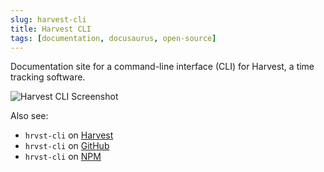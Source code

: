 ```yaml
---
slug: harvest-cli
title: Harvest CLI
tags: [documentation, docusaurus, open-source]
---
```



Documentation site for a command-line interface (CLI) for Harvest, a time tracking software.

<BrowserWindow url="https://kgajera.github.io/hrvst-cli">

![Harvest CLI Screenshot](./harvest.png)

</BrowserWindow>

<!--truncate-->

Also see:
- `hrvst-cli` on [Harvest](https://www.getharvest.com/integrations/hrvst-cli)
- `hrvst-cli` on [GitHub](https://github.com/kgajera/hrvst-cli)
- `hrvst-cli` on [NPM](https://www.npmjs.com/package/hrvst-cli)
